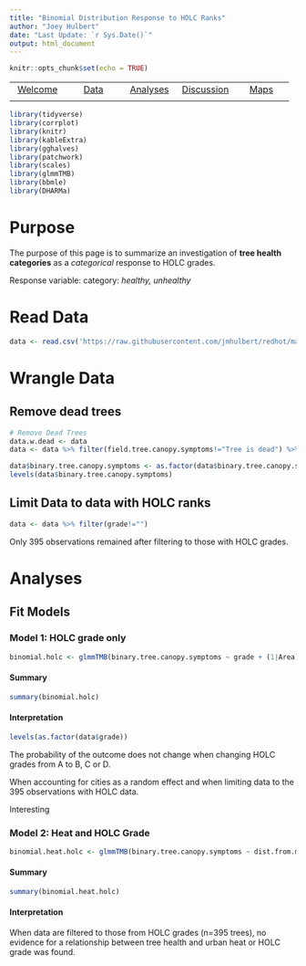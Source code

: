 ```yaml
---
title: "Binomial Distribution Response to HOLC Ranks"
author: "Joey Hulbert"
date: "Last Update: `r Sys.Date()`"
output: html_document
---
```


```r
knitr::opts_chunk$set(echo = TRUE)
```

|            |            |            |            |            |
|:----------:|:----------:|:----------:|:----------:|:----------:|
|[Welcome](https://jmhulbert.github.io/redhot)|[Data](https://jmhulbert.github.io/redhot/data)|[Analyses](https://jmhulbert.github.io/redhot/analyses)|[Discussion](https://jmhulbert.github.io/redhot/discussion)|[Maps](https://jmhulbert.github.io/redhot/maps)
|             |           |            |            |            |


```r
library(tidyverse)
library(corrplot)
library(knitr)
library(kableExtra)
library(gghalves)
library(patchwork)
library(scales)
library(glmmTMB)
library(bbmle)
library(DHARMa)
```


# Purpose

The purpose of this page is to summarize an investigation of **tree health categories** as a *categorical* response to HOLC grades.

Response variable: category: *healthy, unhealthy*


# Read Data

```r
data <- read.csv('https://raw.githubusercontent.com/jmhulbert/redhot/main/data/urban-data-modified.csv')
```

# Wrangle Data

## Remove dead trees

```r
# Remove Dead Trees
data.w.dead <- data 
data <- data %>% filter(field.tree.canopy.symptoms!="Tree is dead") %>% filter(field.dieback.percent<100) %>% droplevels()
```

```r
data$binary.tree.canopy.symptoms <- as.factor(data$binary.tree.canopy.symptoms)
levels(data$binary.tree.canopy.symptoms)
```

## Limit Data to data with HOLC ranks

```r
data <- data %>% filter(grade!="")
```

Only 395 observations remained after filtering to those with HOLC grades. 

# Analyses

## Fit Models

### Model 1: HOLC grade only

```r
binomial.holc <- glmmTMB(binary.tree.canopy.symptoms ~ grade + (1|Area),family=binomial,data=data)
```


#### Summary

```r
summary(binomial.holc)
```


#### Interpretation

```r
levels(as.factor(data$grade))
```

The probability of the outcome does not change when changing HOLC grades from A to B, C or D.

When accounting for cities as a random effect and when limiting data to the 395 observations with HOLC data.

Interesting

### Model 2: Heat and HOLC Grade

```r
binomial.heat.holc <- glmmTMB(binary.tree.canopy.symptoms ~ dist.from.mean.af + grade + (1|Area),family=binomial,data=data)
```

#### Summary

```r
summary(binomial.heat.holc)
```

#### Interpretation

When data are filtered to those from HOLC grades (n=395 trees), no evidence for a relationship between tree health and urban heat or HOLC grade was found. 
